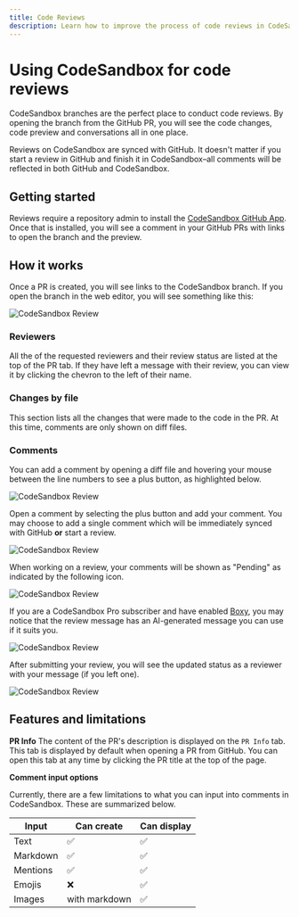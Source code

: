 ```yaml
---
title: Code Reviews
description: Learn how to improve the process of code reviews in CodeSandbox.
---
```


# Using CodeSandbox for code reviews
CodeSandbox branches are the perfect place to conduct code reviews. By opening the branch from the GitHub PR, you will see the code changes, code preview and conversations all in one place. 

Reviews on CodeSandbox are synced with GitHub. It doesn't matter if you start a review in GitHub and finish it in CodeSandbox–all comments will be reflected in both GitHub and CodeSandbox.

## Getting started
Reviews require a repository admin to install the [CodeSandbox GitHub App](/learn/integrations/github-app). Once that is installed, you will see a comment in your GitHub PRs with links to open the branch and the preview.

## How it works
Once a PR is created, you will see links to the CodeSandbox branch. If you open the branch in the web editor, you will see something like this:

![CodeSandbox Review](../images/review-start.png)

### Reviewers
All the of the requested reviewers and their review status are listed at the top of the PR tab. If they have left a message with their review, you can view it by clicking the chevron to the left of their name.

### Changes by file
This section lists all the changes that were made to the code in the PR. 
At this time, comments are only shown on diff files.

### Comments
You can add a comment by opening a diff file and hovering your mouse between the line numbers to see a plus button, as highlighted below.

![CodeSandbox Review](../images/review-plus-button.png)

Open a comment by selecting the plus button and add your comment.
You may choose to add a single comment which will be immediately synced with GitHub **or** start a review.


![CodeSandbox Review](../images/review-comment-with-mention.png)

When working on a review, your comments will be shown as "Pending" as indicated by the following icon.


![CodeSandbox Review](../images/review-screen.png)

If you are a CodeSandbox Pro subscriber and have enabled [Boxy](/learn/boxy/overview), you may notice that the review message has an AI-generated message you can use if it suits you.

![CodeSandbox Review](../images/review-approve.png)

After submitting your review, you will see the updated status as a reviewer with your message (if you left one).


![CodeSandbox Review](../images/review-message.png)

## Features and limitations

**PR Info**
The content of the PR's description is displayed on the `PR Info` tab. This tab is displayed by default when opening a PR from GitHub. You can open this tab at any time by clicking the PR title at the top of the page.

**Comment input options**

Currently, there are a few limitations to what you can input into comments in CodeSandbox. These are summarized below.

| Input | Can create | Can display|
| -------- | -------- | -------- |
| Text | ✅ | ✅ |
| Markdown | ✅ | ✅ |
| Mentions | ✅ | ✅ |
| Emojis | ❌ | ✅ |
| Images | with markdown | ✅ |




